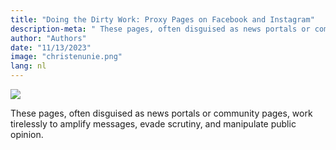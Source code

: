 ```yaml
---
title: "Doing the Dirty Work: Proxy Pages on Facebook and Instagram"
description-meta: " These pages, often disguised as news portals or community pages, work tirelessly to amplify messages, evade scrutiny, and manipulate public opinion."
author: "Authors"
date: "11/13/2023"
image: "christenunie.png"
lang: nl
---
```


![](christenunie.png)

 These pages, often disguised as news portals or community pages, work tirelessly to amplify messages, evade scrutiny, and manipulate public opinion.
